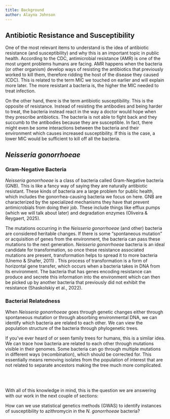 ```yaml
---
title: Background
author: Alayna Johnson
---
```


## Antibiotic Resistance and Susceptibility

One of the most relevant items to understand is the idea of antibiotic resistance (and susceptibility) and why this is an important topic in public health. According to the CDC, antimicrobial resistance (AMR) is one of the most urgent problems humans are facing. AMR happens when the bacteria (or other organism) develop ways of resisting the antibiotics that previously worked to kill them, therefore ridding the host of the disease they caused (CDC). This is related to the term MIC we touched on earlier and will explain more later. The more resistant a bacteria is, the higher the MIC needed to treat infection.

On the other hand, there is the term antibiotic susceptibility. This is the opposite of resistance. Instead of resisting the antibodies and being harder to treat, the bacteria instead react in the way a doctor would hope when they prescribe antibiotics. The bacteria is not able to fight back and they succumb to the antibodies because they are susceptible. In fact, there might even be some interactions between the bacteria and their environment which causes increased susceptibility. If this is the case, a lower MIC would be sufficient to kill off all the bacteria.

## *Neisseria gonorrhoeae*

### Gram-Negative Bacteria

*Neisseria gonorrhoeae*  is a class of bacteria called Gram-Negative bacteria (GNB). This is like a fancy way of saying they are naturally antibiotic resistant. These kinds of bacteria are a large problem for public health, which includes the gonorrhea-causing bacteria we focus on here. GNB are characterized by the specialized mechanisms they have that prevent antimicrobials from doing their job. These include things like efflux pumps (which we will talk about later) and degradation enzymes (Oliveira & Reygaert, 2025). 

The mutations occurring in the  *Neisseria gonorrhoeae* (and other) bacteria are considered heritable changes. If there is some “spontaneous mutation” or acquisition of genes from the environment, the bacteria can pass these mutations to the next generation. *Neisseria gonorrhoeae* bacteria is an ideal candidate for transformation, so once these resistance associated mutations are present, transformation helps to spread it to more bacteria (Unemo & Shafer, 2011) . This process of transformation is a form of horizontal gene transfer, which occurs when a bacteria takes in DNA from its environment. The bacteria that has genes encoding resistance can produce and secrete this information into the environment which can then be picked up by another bacteria that previously did not exhibit the resistance (Shaskolskiy et al., 2022). 

### Bacterial Relatedness

When *Neisseria gonorrhoeae* goes through genetic changes either through spontaneous mutation or through absorbing environmental DNA, we can identify which bacteria are related to each other. We can view the population structure of the bacteria through phylogenetic trees.

If you've ever heard of or seen family trees for humans, this is a similar idea. We can trace how bacteria are related to each other through mutations visible in their genomes. Some bacteria can go through multiple mutations in different ways (recombination), which should be corrected for. This essentially means removing isolates from the population of interest that are not related to separate ancestors making the tree much more complicated.

\
\

With all of this knowledge in mind, this is the question we are answering with our work in the next couple of sections: 

How can we use statistical genetics methods (GWAS) to identify instances of susceptibility to azithromycin in the *N. gonorrhoeae* bacteria?

